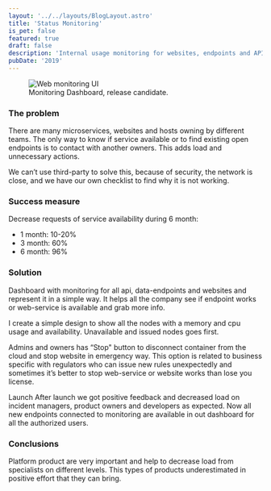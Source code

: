 ```yaml
---
layout: '../../layouts/BlogLayout.astro'
title: 'Status Monitoring'
is_pet: false
featured: true
draft: false
description: 'Internal usage monitoring for websites, endpoints and API.'
pubDate: '2019'
---
```


<figure class="content-wide">
  <img
    src="https://res.cloudinary.com/alekspetrov/image/upload/v1665594447/website/web-monitoring-1_difrzm.png"
    alt="Web monitoring UI"
  />
  <figcaption>
    Monitoring Dashboard, release candidate.
  </figcaption>
</figure>

### The problem

There are many microservices, websites and hosts owning by different teams. The only way to know if service available or to find existing open endpoints is to contact with another owners. This adds load and unnecessary actions.

We can’t use third-party to solve this, because of security, the network is close, and we have our own checklist to find why it is not working.

### Success measure

Decrease requests of service availability during 6 month:

- 1 month: 10-20%
- 3 month: 60%
- 6 month: 96%

### Solution

Dashboard with monitoring for all api, data-endpoints and websites and represent it in a simple way. It helps all the company see if endpoint works or web-service is available and grab more info.

I create a simple design to show all the nodes with a memory and cpu usage and availability. Unavailable and issued nodes goes first.

Admins and owners has “Stop" button to disconnect container from the cloud and stop website in emergency way. This option is related to business specific with regulators who can issue new rules unexpectedly and sometimes it’s better to stop web-service or website works than lose you license.

Launch
After launch we got positive feedback and decreased load on incident managers, product owners and developers as expected. Now all new endpoints connected to monitoring are available in out dashboard for all the authorized users.

### Conclusions

Platform product are very important and help to decrease load from specialists on different levels. This types of products underestimated in positive effort that they can bring.
